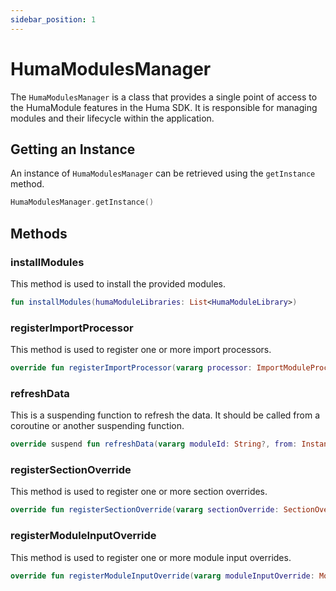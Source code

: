 ```yaml
---
sidebar_position: 1
---
```


# HumaModulesManager

The `HumaModulesManager` is a class that provides a single point of access to the HumaModule
features in the Huma SDK. It is responsible for managing modules and their lifecycle within the
application.

## Getting an Instance

An instance of `HumaModulesManager` can be retrieved using the `getInstance` method.

```kotlin
HumaModulesManager.getInstance()
```

## Methods

### installModules

This method is used to install the provided modules.

```kotlin
fun installModules(humaModuleLibraries: List<HumaModuleLibrary>)
```

### registerImportProcessor

This method is used to register one or more import processors.

```kotlin
override fun registerImportProcessor(vararg processor: ImportModuleProcessor)
```

### refreshData

This is a suspending function to refresh the data. It should be called from a coroutine or another
suspending function.

```kotlin
override suspend fun refreshData(vararg moduleId: String?, from: Instant?)
```

### registerSectionOverride

This method is used to register one or more section overrides.

```kotlin
override fun registerSectionOverride(vararg sectionOverride: SectionOverride)
```

### registerModuleInputOverride

This method is used to register one or more module input overrides.

```kotlin
override fun registerModuleInputOverride(vararg moduleInputOverride: ModuleInputOverride)
```
